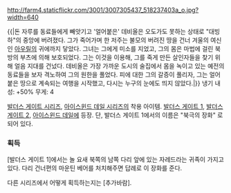 http://farm4.staticflickr.com/3001/3007305437_518237403a_o.jpg?width=640

{{|돈 자루를 동료들에게 빼앗기고 '얼어붙은' 데비올은 오도가도 못하는 상태로 "대빙하"의 중앙에 버려졌다. 그가 죽어가며 한 저주는 불모의 버려진 땅을 건너 겨울의 여신인 [[아우릴]]의 귀에까지 닿았다. 그녀는 그에게 미소를 지었고, 그의 몸은 마법에 걸린 북방의 부츠에 의해 보호되었다. 그는 이것을 이용해, 그를 죽게 만든 살인자들을 찾기 위해 얼음 지대를 건넜다. 데비올은 가장 가까운 도시의 술집에서 몸을 녹이고 있는 예전의 동료들을 보자 격노하여 그의 원한을 풀었다. 피에 대한 그의 갈증이 풀리자, 그는 얼어붙은 땅으로 계속되는 여행을 시작했고, 다시는 누구의 눈에도 띄지 않았다.|}}
냉기 내성: +50%
무게: 4

[[발더스 게이트 시리즈]], [[아이스윈드 데일 시리즈]]의 착용 아이템. [[발더스 게이트 1]], [[발더스 게이트 2]], [[아이스윈드 데일]]에 등장. 단, 발더스 게이트 1에서의 이름은 "북극의 장화" 로 되어 있다.
=== 획득 ===
[발더스 게이트 1]에서는 놀 요새 북쪽의 남쪽 다리 앞에 있는 자레드라는 귀족이 가지고 있다. 다리 건너편의 마운틴 베어를 처치해주면 답례로 이 장화를 준다.

다른 시리즈에서 어떻게 획득하는지는 [추가바람].
